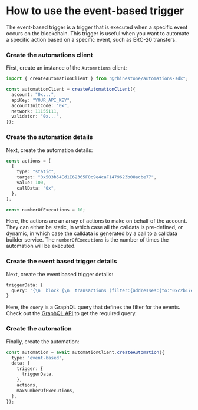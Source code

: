
# How to use the event-based trigger

The event-based trigger is a trigger that is executed when a specific event occurs on the blockchain. This trigger is useful when you want to automate a specific action based on a specific event, such as ERC-20 transfers.

<Steps>

### Create the automations client

First, create an instance of the `Automations` client:

```typescript
import { createAutomationClient } from "@rhinestone/automations-sdk";

const automationClient = createAutomationClient({
  account: "0x...",
  apiKey: "YOUR_API_KEY",
  accountInitCode: "0x",
  network: 11155111,
  validator: "0x...",
});
```

### Create the automation details

Next, create the automation details:

```typescript
const actions = [
  {
    type: "static",
    target: "0x503b54Ed1E62365F0c9e4caF1479623b08acbe77",
    value: 100,
    callData: "0x",
  },
];

const numberOfExecutions = 10;
```

Here, the actions are an array of actions to make on behalf of the account. They can either be static, in which case all the calldata is pre-defined, or dynamic, in which case the calldata is generated by a call to a calldata builder service. The `numberOfExecutions` is the number of times the automation will be executed.

### Create the event based trigger details

Next, create the event based trigger details:

```typescript
triggerData: {
  query: '{\n  block {\n  transactions (filter:{addresses:{to:"0xc2b17e73603dccc195118a36f3203134fd7985f5"}}) {\n      value,\n      hash,\n      from {\n        address\n      }\n    }\n  }\n}';
}
```

Here, the `query` is a GraphQL query that defines the filter for the events. Check out the [GraphQL API](https://docs.alchemy.com/reference/custom-webhooks-example) to get the required query.

### Create the automation

Finally, create the automation:

```typescript
const automation = await automationClient.createAutomation({
  type: "event-based",
  data: {
    trigger: {
      triggerData,
    },
    actions,
    maxNumberOfExecutions,
  },
});
```

</Steps>
